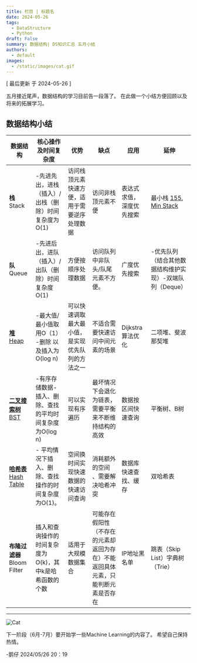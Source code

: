 ```yaml
---
title: 栏目 | 标题名
date: 2024-05-26
tags:
  - DataStructure
  - Python
draft: False
summary: 数据结构| DS知识汇总 五月小结
authors:
  - default
images:
  - /static/images/cat.gif
---
```


[ 最后更新 于 2024-05-26 ]

五月接近尾声，数据结构的学习目前告一段落了。
在此做一个小结方便回顾以及将来的拓展学习。

## 数据结构小结

| 数据结构                   | 核心操作及时间复杂度                        | 优势                       | 缺点                                       | 应用           | 延伸                                                             |
| ---------------------- | --------------------------------- | ------------------------ | ---------------------------------------- | ------------ | -------------------------------------------------------------- |
| **栈** Stack            | -先进先出，进栈（插入）/出栈（删除）时间复杂度为O(1)     | 访问栈顶元素快速方便，适用于需要逆序处理数据   | 访问非栈顶元素不便                                | 表达式求值，深度优先搜索 | 最小栈 [155. Min Stack](https://leetcode.com/problems/min-stack/) |
| **队** Queue            | -先进后出，进队（插入）/出队（删除）时间复杂度O(1)      | 方便按顺序处理数据                | 访问队列中非队头/队尾元素不方便。                        | 广度优先搜索       | -优先队列（结合其他数据结构维护实现）-双端队列（Deque）                                |
| [**堆**  Heap](https://upfactory.vercel.app/blog/W201-Heap-Application)            | -最大值/最小值取用O（1） -删除 以及插入为O(log n)  | 可以快速调取最大最小值，是实现优先队列的方法之一 | 不适合需要快速访问中间元素的场景                         | Dijkstra算法优化 | 二项堆、斐波那契堆                                                      |
| [**二叉搜索树** BST](https://upfactory.vercel.app/blog/W202-BST)          | -有序存储数据-插入、删除、查找的平均时间复杂度为O(log n) | 可以实现有序遍历                 | 最坏情况下会退化为链表，需要平衡来不断维持结构的高效               | 数据按区间快速查询    | 平衡树、B树                                                         |
| [**哈希表** Hash Table](https://upfactory.vercel.app/blog/W301-HashTable)     | - 平均情况下插入、删除、查找操作的时间复杂度为O(1)。     | 空间换时间实现快速数据的快速访问查询       | 消耗额外的空间 、需要解决哈希冲突                        | 数据库快速查找、缓存   | 双哈希表                                                           |
| **布隆过滤器** Bloom Filter | 插入和查询操作的时间复杂度为O(k)，其中k是哈希函数的个数    | 适用于大规模数据集合               | 可能存在假阳性（不存在的元素却返回为存在）不能返回具体元素，只能判断元素是否存在 | IP地址黑名单      | 跳表（Skip List）字典树（Trie）                                         |


---

![Cat](/static/images/cat.gif)

下一阶段（6月-7月）要开始学一些Machine Learning的内容了。
希望自己保持热情。

-鹅仔
2024/05/26 20：19
